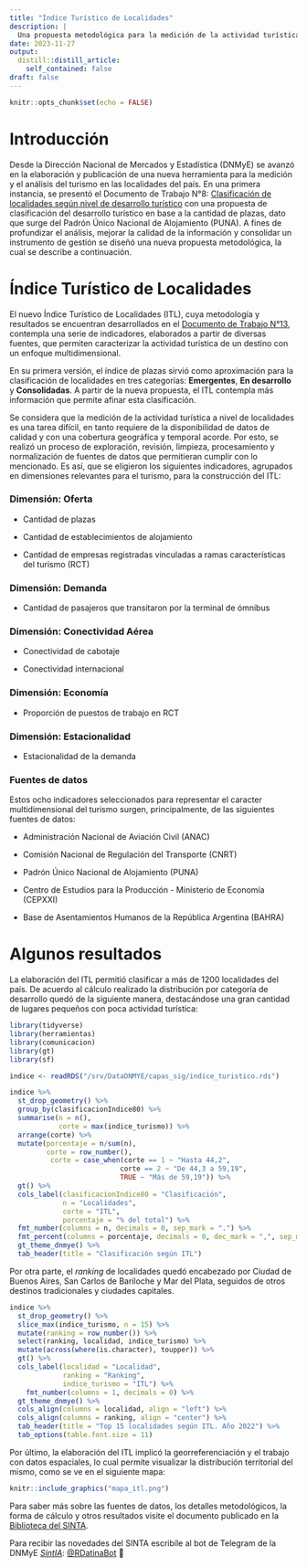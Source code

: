 ```yaml
---
title: "Índice Turístico de Localidades"
description: |
  Una propuesta metodológica para la medición de la actividad turística en localidades de Argentina
date: 2023-11-27
output:
  distill::distill_article:
    self_contained: false
draft: false
---
```



```r
knitr::opts_chunk$set(echo = FALSE)
```

# Introducción

Desde la Dirección Nacional de Mercados y Estadística (DNMyE) se avanzó en la elaboración y publicación de una nueva herramienta para la medición y el análisis del turismo en las localidades del país. En una primera instancia, se presentó el Documento de Trabajo N°8: [Clasificación de localidades según nivel de desarrollo turístico](https://tableros.yvera.tur.ar/recursos/biblioteca/DT8_clasificacion_localidades.pdf) con una propuesta de clasificación del desarrollo turístico en base a la cantidad de plazas, dato que surge del Padrón Único Nacional de Alojamiento (PUNA). A fines de profundizar el análisis, mejorar la calidad de la información y consolidar un instrumento de gestión se diseñó una nueva propuesta metodológica, la cual se describe a continuación.

# Índice Turístico de Localidades 

El nuevo Índice Turístico de Localidades (ITL), cuya metodología y resultados se encuentran desarrollados en el [Documento de Trabajo N°13](), contempla una serie de indicadores, elaborados a partir de diversas fuentes, que permiten caracterizar la actividad turística de un destino con un enfoque multidimensional. 

En su primera versión, el índice de plazas sirvió como aproximación para la clasificación de localidades en tres categorías: **Emergentes**, **En desarrollo** y **Consolidadas**. A partir de la nueva propuesta, el ITL contempla más información que permite afinar esta clasificación.

Se considera que la medición de la actividad turística a nivel de localidades es una tarea difícil, en tanto requiere de la disponibilidad de datos de calidad y con una cobertura geográfica y temporal acorde. Por esto, se realizó un proceso de exploración, revisión, limpieza, procesamiento y normalización de fuentes de datos que permitieran cumplir con lo mencionado. Es así, que se eligieron los siguientes indicadores, agrupados en dimensiones relevantes para el turismo, para la construcción del ITL:

### Dimensión: Oferta

- Cantidad de plazas

- Cantidad de establecimientos de alojamiento

- Cantidad de empresas registradas vinculadas a ramas características del turismo (RCT)

### Dimensión: Demanda

- Cantidad de pasajeros que transitaron por la terminal de ómnibus

### Dimensión: Conectividad Aérea

- Conectividad de cabotaje

- Conectividad internacional

### Dimensión: Economía

- Proporción de puestos de trabajo en RCT

### Dimensión: Estacionalidad

- Estacionalidad de la demanda

### Fuentes de datos

Estos ocho indicadores seleccionados para representar el caracter multidimensional del turismo surgen, principalmente, de las siguientes fuentes de datos:

- Administración Nacional de Aviación Civil (ANAC)

- Comisión Nacional de Regulación del Transporte (CNRT)

- Padrón Único Nacional de Alojamiento (PUNA)

- Centro de Estudios para la Producción - Ministerio de Economía (CEPXXI)

- Base de Asentamientos Humanos de la República Argentina (BAHRA)

# Algunos resultados

La elaboración del ITL permitió clasificar a más de 1200 localidades del país. De acuerdo al cálculo realizado la distribución por categoría de desarrollo quedó de la siguiente manera, destacándose una gran cantidad de lugares pequeños con poca actividad turística:

```r
library(tidyverse)
library(herramientas)
library(comunicacion)
library(gt)
library(sf)

indice <- readRDS("/srv/DataDNMYE/capas_sig/indice_turistico.rds")

indice %>% 
  st_drop_geometry() %>% 
  group_by(clasificacionIndice80) %>% 
  summarise(n = n(),
            corte = max(indice_turismo)) %>% 
  arrange(corte) %>% 
  mutate(porcentaje = n/sum(n),
         corte = row_number(),
          corte = case_when(corte == 1 ~ "Hasta 44,2",
                           corte == 2 ~ "De 44,3 a 59,19",
                           TRUE ~ "Más de 59,19")) %>% 
  gt() %>% 
  cols_label(clasificacionIndice80 = "Clasificación",
             n = "Localidades",
             corte = "ITL",
             porcentaje = "% del total") %>% 
  fmt_number(columns = n, decimals = 0, sep_mark = ".") %>% 
  fmt_percent(columns = porcentaje, decimals = 0, dec_mark = ",", sep_mark = ".") %>% 
  gt_theme_dnmye() %>% 
  tab_header(title = "Clasificación según ITL")
```

Por otra parte, el *ranking* de localidades quedó encabezado por Ciudad de Buenos Aires, San Carlos de Bariloche y Mar del Plata, seguidos de otros destinos tradicionales y ciudades capitales.

```r
indice %>% 
  st_drop_geometry() %>% 
  slice_max(indice_turismo, n = 15) %>%
  mutate(ranking = row_number()) %>% 
  select(ranking, localidad, indice_turismo) %>% 
  mutate(across(where(is.character), toupper)) %>% 
  gt() %>% 
  cols_label(localidad = "Localidad",
             ranking = "Ranking",
             indice_turismo = "ITL") %>% 
    fmt_number(columns = 1, decimals = 0) %>% 
  gt_theme_dnmye() %>% 
  cols_align(columns = localidad, align = "left") %>% 
  cols_align(columns = ranking, align = "center") %>% 
  tab_header(title = "Top 15 localidades según ITL. Año 2022") %>% 
  tab_options(table.font.size = 11)
```

Por último, la elaboración del ITL implicó la georreferenciación y el trabajo con datos espaciales, lo cual permite visualizar la distribución territorial del mismo, como se ve en el siguiente mapa:

```r
knitr::include_graphics("mapa_itl.png")
```


Para saber más sobre las fuentes de datos, los detalles metodológicos, la forma de cálculo y otros resultados visite el documento publicado en la [Biblioteca del SINTA](https://biblioteca.yvera.tur.ar/).


::: {.infobox}
Para recibir las novedades del SINTA escribíle al bot de Telegram de la DNMyE <a href='https://bitacora.yvera.tur.ar/posts/2022-09-08-sintia/' target='_blank'>*SintIA*</a>: <a href='https://t.me/RDatinaBot' target='_blank'>@RDatinaBot</a> 🤖
:::
   
